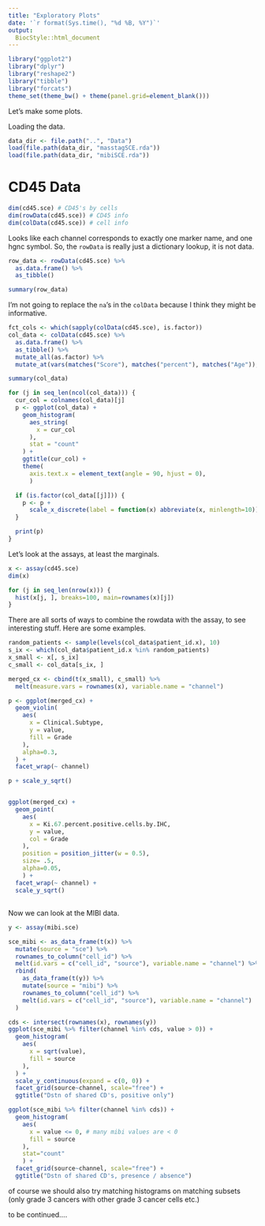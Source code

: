 ```yaml
---
title: "Exploratory Plots"
date: '`r format(Sys.time(), "%d %B, %Y")`'
output:
  BiocStyle::html_document
---
```


```r
library("ggplot2")
library("dplyr")
library("reshape2")
library("tibble")
library("forcats")
theme_set(theme_bw() + theme(panel.grid=element_blank()))
```

Let's make some plots.

Loading the data.

```r
data_dir <- file.path("..", "Data")
load(file.path(data_dir, "masstagSCE.rda"))
load(file.path(data_dir, "mibiSCE.rda"))
```

# CD45 Data

```r
dim(cd45.sce) # CD45's by cells
dim(rowData(cd45.sce)) # CD45 info
dim(colData(cd45.sce)) # cell info
```

Looks like each channel corresponds to exactly one marker name, and one hgnc
symbol. So, the `rowData` is really just a dictionary lookup, it is not data.

```r
row_data <- rowData(cd45.sce) %>%
  as.data.frame() %>%
  as_tibble()

summary(row_data)
```

I'm not going to replace the `na`'s in the `colData` because I think they might be informative.
```r

fct_cols <- which(sapply(colData(cd45.sce), is.factor))
col_data <- colData(cd45.sce) %>%
  as.data.frame() %>%
  as_tibble() %>%
  mutate_all(as.factor) %>%
  mutate_at(vars(matches("Score"), matches("percent"), matches("Age")), as.numeric)

summary(col_data)

for (j in seq_len(ncol(col_data))) {
  cur_col = colnames(col_data)[j]
  p <- ggplot(col_data) +
    geom_histogram(
      aes_string(
        x = cur_col
      ),
      stat = "count"
    ) +
    ggtitle(cur_col) +
    theme(
      axis.text.x = element_text(angle = 90, hjust = 0),
      )

  if (is.factor(col_data[[j]])) {
    p <- p +
      scale_x_discrete(label = function(x) abbreviate(x, minlength=10))
  }

  print(p)
}

```

Let's look at the assays, at least the marginals.

```r
x <- assay(cd45.sce)
dim(x)

for (j in seq_len(nrow(x))) {
  hist(x[j, ], breaks=100, main=rownames(x)[j])
}
```

There are all sorts of ways to combine the rowdata with the assay, to see
interesting stuff. Here are some examples.

```r
random_patients <- sample(levels(col_data$patient_id.x), 10)
s_ix <- which(col_data$patient_id.x %in% random_patients)
x_small <- x[, s_ix]
c_small <- col_data[s_ix, ]

merged_cx <- cbind(t(x_small), c_small) %>%
  melt(measure.vars = rownames(x), variable.name = "channel")
```

```r
p <- ggplot(merged_cx) +
  geom_violin(
    aes(
      x = Clinical.Subtype,
      y = value,
      fill = Grade
    ),
    alpha=0.3,
  ) +
  facet_wrap(~ channel)

p + scale_y_sqrt()


ggplot(merged_cx) +
  geom_point(
    aes(
      x = Ki.67.percent.positive.cells.by.IHC,
      y = value,
      col = Grade
    ),
    position = position_jitter(w = 0.5),
    size= .5,
    alpha=0.05,
    ) +
  facet_wrap(~ channel) +
  scale_y_sqrt()
```

##

Now we can look at the MIBI data.

```r
y <- assay(mibi.sce)

sce_mibi <- as_data_frame(t(x)) %>%
  mutate(source = "sce") %>%
  rownames_to_column("cell_id") %>%
  melt(id.vars = c("cell_id", "source"), variable.name = "channel") %>%
  rbind(
    as_data_frame(t(y)) %>%
    mutate(source = "mibi") %>%
    rownames_to_column("cell_id") %>%
    melt(id.vars = c("cell_id", "source"), variable.name = "channel")
  )

cds <- intersect(rownames(x), rownames(y))
ggplot(sce_mibi %>% filter(channel %in% cds, value > 0)) +
  geom_histogram(
    aes(
      x = sqrt(value),
      fill = source
    ),
  ) +
  scale_y_continuous(expand = c(0, 0)) +
  facet_grid(source~channel, scale="free") +
  ggtitle("Dstn of shared CD's, positive only")

ggplot(sce_mibi %>% filter(channel %in% cds)) +
  geom_histogram(
    aes(
      x = value <= 0, # many mibi values are < 0
      fill = source
    ),
    stat="count"
    ) +
  facet_grid(source~channel, scale="free") +
  ggtitle("Dstn of shared CD's, presence / absence")
```

of course we should also try matching histograms on matching subsets (only grade
3 cancers with other grade 3 cancer cells etc.)

to be continued....
